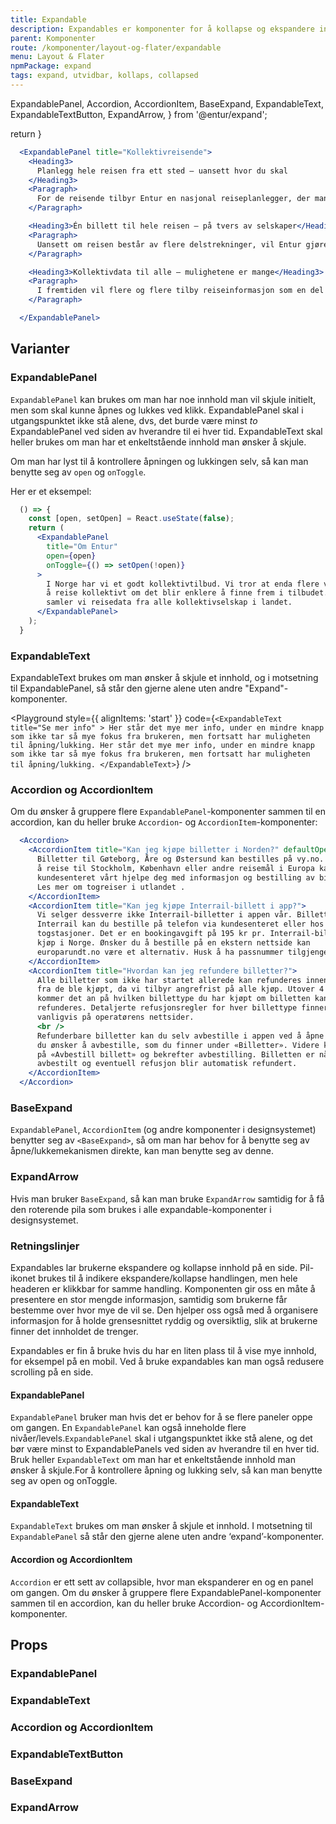 ```yaml
---
title: Expandable
description: Expandables er komponenter for å kollapse og ekspandere innhold.
parent: Komponenter
route: /komponenter/layout-og-flater/expandable
menu: Layout & Flater
npmPackage: expand
tags: expand, utvidbar, kollaps, collapsed
---
```


  ExpandablePanel,
  Accordion,
  AccordionItem,
  BaseExpand,
  ExpandableText,
  ExpandableTextButton,
  ExpandArrow,
} from '@entur/expand';

  return <SEO title={props.pageContext.frontmatter.title} description={props.pageContext.frontmatter.description} pathname={props.pageContext.frontmatter.route} />
}

<PageHeader />

```jsx
  <ExpandablePanel title="Kollektivreisende">
    <Heading3>
      Planlegg hele reisen fra ett sted — uansett hvor du skal
    </Heading3>
    <Paragraph>
      For de reisende tilbyr Entur en nasjonal reiseplanlegger, der man får oppdaterte reiseforslag for alle kollektivreiser i Norge. Denne løsningen er gratis å bruke og konkurransenøytral.
    </Paragraph>

    <Heading3>Én billett til hele reisen — på tvers av selskaper</Heading3>
    <Paragraph>
      Uansett om reisen består av flere delstrekninger, vil Entur gjøre det mulig å kjøpe billetter til hele reisen med ett tastetrykk. Dette gjelder selv om man må bytte mellom tog og buss, eller reise på tvers av fylkesgrenser.
    </Paragraph>

    <Heading3>Kollektivdata til alle — mulighetene er mange</Heading3>
    <Paragraph>
      I fremtiden vil flere og flere tilby reiseinformasjon som en del av sine tjenester. Blant annet bruker Google, Finn, Gule Sider og Bing data fra oss i dag.
    </Paragraph>

  </ExpandablePanel>
```

## Varianter

### ExpandablePanel

`ExpandablePanel` kan brukes om man har noe innhold man vil skjule initielt, men som skal kunne åpnes og lukkes ved klikk.
ExpandablePanel skal i utgangspunktet ikke stå alene, dvs, det burde være minst _to_ ExpandablePanel ved siden av hverandre til ei hver tid.
ExpandableText skal heller brukes om man har et enkeltstående innhold man ønsker å skjule.

Om man har lyst til å kontrollere åpningen og lukkingen selv, så kan man benytte seg av `open` og `onToggle`.

Her er et eksempel:

```jsx
  () => {
    const [open, setOpen] = React.useState(false);
    return (
      <ExpandablePanel
        title="Om Entur"
        open={open}
        onToggle={() => setOpen(!open)}
      >
        I Norge har vi et godt kollektivtilbud. Vi tror at enda flere vil velge
        å reise kollektivt om det blir enklere å finne frem i tilbudet. Derfor
        samler vi reisedata fra alle kollektivselskap i landet.
      </ExpandablePanel>
    );
  }
```

### ExpandableText

ExpandableText brukes om man ønsker å skjule et innhold, og i motsetning til ExpandablePanel, så står den gjerne alene uten andre "Expand"-komponenter.

<Playground style={{ alignItems: 'start' }} code={`<ExpandableText title="Se mer info" >
    Her står det mye mer info, under en mindre knapp som ikke tar så mye fokus
    fra brukeren, men fortsatt har muligheten til åpning/lukking. Her står det
    mye mer info, under en mindre knapp som ikke tar så mye fokus fra brukeren,
    men fortsatt har muligheten til åpning/lukking.
</ExpandableText>`} />

### Accordion og AccordionItem

Om du ønsker å gruppere flere `ExpandablePanel`-komponenter sammen til en accordion, kan du heller bruke `Accordion`- og `AccordionItem`-komponenter:

```jsx
  <Accordion>
    <AccordionItem title="Kan jeg kjøpe billetter i Norden?" defaultOpen>
      Billetter til Gøteborg, Åre og Østersund kan bestilles på vy.no. Ønsker du
      å reise til Stockholm, København eller andre reisemål i Europa kan
      kundesenteret vårt hjelpe deg med informasjon og bestilling av billett.
      Les mer om togreiser i utlandet .
    </AccordionItem>
    <AccordionItem title="Kan jeg kjøpe Interrail-billett i app?">
      Vi selger dessverre ikke Interrail-billetter i appen vår. Billetter til
      Interrail kan du bestille på telefon via kundesenteret eller hos betjente
      togstasjoner. Det er en bookingavgift på 195 kr pr. Interrail-billett ved
      kjøp i Norge. Ønsker du å bestille på en ekstern nettside kan
      europarundt.no være et alternativ. Husk å ha passnummer tilgjengelig..
    </AccordionItem>
    <AccordionItem title="Hvordan kan jeg refundere billetter?">
      Alle billetter som ikke har startet allerede kan refunderes innen 4 timer
      fra de ble kjøpt, da vi tilbyr angrefrist på alle kjøp. Utover 4 timer
      kommer det an på hvilken billettype du har kjøpt om billetten kan
      refunderes. Detaljerte refusjonsregler for hver billettype finner du
      vanligvis på operatørens nettsider.
      <br />
      Refunderbare billetter kan du selv avbestille i appen ved å åpne billetten
      du ønsker å avbestille, som du finner under «Billetter». Videre klikker du
      på «Avbestill billett» og bekrefter avbestilling. Billetten er nå
      avbestilt og eventuell refusjon blir automatisk refundert.
    </AccordionItem>
  </Accordion>
```

### BaseExpand

`ExpandablePanel`, `AccordionItem` (og andre komponenter i designsystemet) benytter seg av `<BaseExpand>`, så om man har behov for å benytte seg av åpne/lukkemekanismen direkte, kan man benytte seg av denne.

### ExpandArrow

Hvis man bruker `BaseExpand`, så kan man bruke `ExpandArrow` samtidig for å få den roterende pila som brukes i alle expandable-komponenter i designsystemet.

### Retningslinjer

Expandables lar brukerne ekspandere og kollapse innhold på en side. Pil-ikonet brukes til å indikere ekspandere/kollapse handlingen,
men hele headeren er klikkbar for samme handling. Komponenten gir oss en måte å presentere en stor mengde informasjon,
samtidig som brukerne får bestemme over hvor mye de vil se. Den hjelper oss også med å organisere informasjon for å holde grensesnittet
ryddig og oversiktlig, slik at brukerne finner det innholdet de trenger.

Expandables er fin å bruke hvis du har en liten plass til å vise mye innhold, for eksempel på en mobil.
Ved å bruke expandables kan man også redusere scrolling på en side.

#### ExpandablePanel

`ExpandablePanel` bruker man hvis det er behov for å se flere paneler oppe om gangen. En `ExpandablePanel` kan også inneholde flere nivåer/levels.`ExpandablePanel` skal i utgangspunktet ikke stå alene, og det bør være minst to ExpandablePanels ved siden av hverandre til en hver tid. Bruk heller `ExpandableText` om man har et enkeltstående innhold man ønsker å skjule.For å kontrollere åpning og lukking selv, så kan man benytte seg av open og onToggle.

#### ExpandableText

`ExpandableText` brukes om man ønsker å skjule et innhold. I motsetning til `ExpandablePanel` så står den gjerne alene uten andre ‘expand’-komponenter.

#### Accordion og AccordionItem

`Accordion` er ett sett av collapsible, hvor man ekspanderer en og en panel om gangen. Om du ønsker å gruppere flere ExpandablePanel-komponenter sammen til en accordion, kan du heller bruke Accordion- og AccordionItem-komponenter.

## Props

### ExpandablePanel

<ImportStatement imports="ExpandablePanel"  packageName={props.pageContext.frontmatter.npmPackage} />
<Props componentName="ExpandablePanel" />

### ExpandableText

<ImportStatement imports="ExpandableText"  packageName={props.pageContext.frontmatter.npmPackage} />
<Props componentName="ExpandableText" />

### Accordion og AccordionItem

<ImportStatement imports="Accordion, AccordionItem"  packageName={props.pageContext.frontmatter.npmPackage} />
<Props componentName="Accordion" title="Props, Accordion" />
<Props componentName="AccordionItem" title="Props, AccordionItem" />

### ExpandableTextButton

<ImportStatement imports="ExpandableTextButton"  packageName={props.pageContext.frontmatter.npmPackage} />
<Props componentName="ExpandableTextButton" />

### BaseExpand

<ImportStatement imports="BaseExpand"  packageName={props.pageContext.frontmatter.npmPackage} />
<Props componentName="BaseExpand" />

### ExpandArrow

<ImportStatement imports="ExpandArrow"  packageName={props.pageContext.frontmatter.npmPackage} />
<Props componentName="ExpandArrow" />
